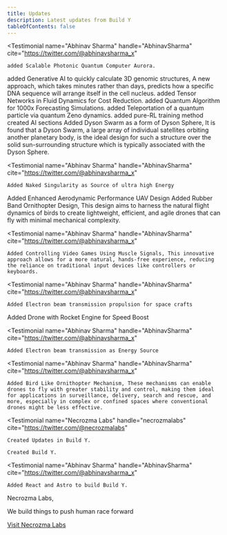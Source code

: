 ```yaml
---
title: Updates
description: Latest updates from Build Y
tableOfContents: false
---
```



<TestimonialGrid title="">

<Testimonial
    name="Abhinav Sharma"
    handle="AbhinavSharma"
    cite="https://twitter.com/@abhinavsharma_x"
  >
    added Scalable Photonic Quantum Computer Aurora.
  </Testimonial>
<Testimonial
    name="Abhinav Sharma"
    handle="AbhinavSharma"
    cite="https://twitter.com/@abhinavsharma_x"
  >
    added Generative AI to quickly calculate 3D genomic structures, A new approach, which takes minutes rather than days, predicts how a specific DNA sequence will arrange itself in the cell nucleus.
  </Testimonial>
<Testimonial
    name="Abhinav Sharma"
    handle="AbhinavSharma"
    cite="https://twitter.com/@abhinavsharma_x"
  >
    added Tensor Networks in Fluid Dynamics for Cost Reduction.
  </Testimonial>
<Testimonial
    name="Abhinav Sharma"
    handle="AbhinavSharma"
    cite="https://twitter.com/@abhinavsharma_x"
  >
    added Quantum Algorithm for 1000x Forecasting Simulations.
  </Testimonial>
<Testimonial
    name="Abhinav Sharma"
    handle="AbhinavSharma"
    cite="https://twitter.com/@abhinavsharma_x"
  >
    added Teleportation of a quantum particle via quantum Zeno dynamics.
  </Testimonial>
<Testimonial
    name="Abhinav Sharma"
    handle="AbhinavSharma"
    cite="https://twitter.com/@abhinavsharma_x"
  >
    added pure-RL training method
  </Testimonial>
<Testimonial
    name="Abhinav Sharma"
    handle="AbhinavSharma"
    cite="https://twitter.com/@abhinavsharma_x"
  >
    created AI sections
  </Testimonial>
<Testimonial
    name="Abhinav Sharma"
    handle="AbhinavSharma"
    cite="https://twitter.com/@abhinavsharma_x"
  >
    Added Dyson Swarm as a form of Dyson Sphere, It is found that a Dyson Swarm, a large array of individual satellites orbiting another planetary body, is the ideal design for such a structure over the solid sun-surrounding structure which is typically associated with the Dyson Sphere.
  </Testimonial>

<Testimonial
    name="Abhinav Sharma"
    handle="AbhinavSharma"
    cite="https://twitter.com/@abhinavsharma_x"
  >
    Added Naked Singularity as Source of ultra high Energy
  </Testimonial>
<Testimonial
    name="Abhinav Sharma"
    handle="AbhinavSharma"
    cite="https://twitter.com/@abhinavsharma_x"
  >
    Added Enhanced Aerodynamic Performance UAV Design
  </Testimonial>
<Testimonial
    name="Abhinav Sharma"
    handle="AbhinavSharma"
    cite="https://twitter.com/@abhinavsharma_x"
  >
    Added Rubber Band Ornithopter Design, This design aims to harness the natural flight dynamics of birds to create lightweight, efficient, and agile drones that can fly with minimal mechanical complexity.
  </Testimonial>

<Testimonial
    name="Abhinav Sharma"
    handle="AbhinavSharma"
    cite="https://twitter.com/@abhinavsharma_x"
  >
    Added Controlling Video Games Using Muscle Signals, This innovative approach allows for a more natural, hands-free experience, reducing the reliance on traditional input devices like controllers or keyboards.

  </Testimonial>

<Testimonial
    name="Abhinav Sharma"
    handle="AbhinavSharma"
    cite="https://twitter.com/@abhinavsharma_x"
  >
    Added Electron beam transmission propulsion for space crafts
  </Testimonial>
<Testimonial
    name="Abhinav Sharma"
    handle="AbhinavSharma"
    cite="https://twitter.com/@abhinavsharma_x"
  >
    Added Drone with Rocket Engine for Speed Boost
  </Testimonial>

<Testimonial
    name="Abhinav Sharma"
    handle="AbhinavSharma"
    cite="https://twitter.com/@abhinavsharma_x"
  >
    Added Electron beam transmission as Energy Source
  </Testimonial>


<Testimonial
    name="Abhinav Sharma"
    handle="AbhinavSharma"
    cite="https://twitter.com/@abhinavsharma_x"
  >
    Added Bird Like Ornithopter Mechanism, These mechanisms can enable drones to fly with greater stability and control, making them ideal for applications in surveillance, delivery, search and rescue, and more, especially in complex or confined spaces where conventional drones might be less effective.
  </Testimonial>

<Testimonial
    name="Necrozma Labs"
    handle="necrozmalabs"
    cite="https://twitter.com/@necrozmalabs"
  >
  
    Created Updates in Build Y.
  </Testimonial>
<Testimonial
    name="Necrozma Labs"
    handle="necrozmalabs"
    cite="https://twitter.com/@necrozmalabs"
  >
  
    Created Build Y.
  </Testimonial>

<Testimonial
    name="Abhinav Sharma"
    handle="AbhinavSharma"
    cite="https://twitter.com/@abhinavsharma_x"
  >
    Added React and Astro to build Build Y.
  </Testimonial>
  
  
</TestimonialGrid>


<About title="Brought to you by">
Necrozma Labs, 

We build things to push human race forward

[Visit Necrozma Labs](https://www.necrozmalabs.com/)

</About>

